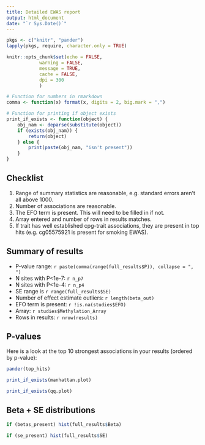 ```yaml
---
title: Detailed EWAS report
output: html_document
date: "`r Sys.Date()`"
---
```


```r
pkgs <- c("knitr", "pander")
lapply(pkgs, require, character.only = TRUE)

knitr::opts_chunk$set(echo = FALSE, 
            warning = FALSE, 
            message = TRUE, 
            cache = FALSE, 
            dpi = 300 
            )

# Function for numbers in rmarkdown
comma <- function(x) format(x, digits = 2, big.mark = ",")

# Function for printing if object exists
print_if_exists <- function(object) {
	obj_nam <- deparse(substitute(object))
	if (exists(obj_nam)) {
		return(object)
	} else {
		print(paste(obj_nam, "isn't present"))
	}
}
```

## Checklist

1. Range of summary statistics are reasonable, e.g. standard errors aren't all above 1000.
2. Number of associations are reasonable.
3. The EFO term is present. This will need to be filled in if not.
4. Array entered and number of rows in results matches.
5. If trait has well established cpg-trait associations, they are present in top hits (e.g. cg05575921 is present for smoking EWAS).

## Summary of results

* P-value range: `r paste(comma(range(full_results$P)), collapse = ", ")`
* N sites with P<1e-7: `r n_p7`
* N sites with P<1e-4: `r n_p4`
* SE range is `r range(full_results$SE)`
* Number of effect estimate outliers: `r length(beta_out)`
* EFO term is present: `r !is.na(studies$EFO)`
* Array: `r studies$Methylation_Array`
* Rows in results: `r nrow(results)` 

## P-values

Here is a look at the top 10 strongest associations in your results (ordered by p-value):

```r
pander(top_hits)
```

```r
print_if_exists(manhattan.plot)
```

```r
print_if_exists(qq.plot)
```

## Beta + SE distributions

```r
if (betas_present) hist(full_results$Beta)
```

```r
if (se_present) hist(full_results$SE)
```
